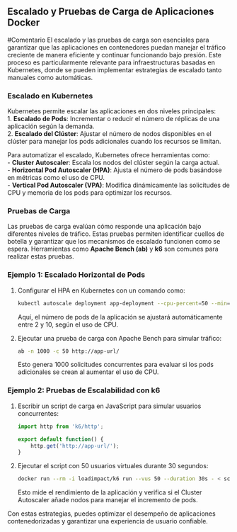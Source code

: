 ## Escalado y Pruebas de Carga de Aplicaciones Docker
#Comentario
El escalado y las pruebas de carga son esenciales para garantizar que las aplicaciones en contenedores puedan manejar el tráfico creciente de manera eficiente y continuar funcionando bajo presión. Este proceso es particularmente relevante para infraestructuras basadas en Kubernetes, donde se pueden implementar estrategias de escalado tanto manuales como automáticas.

### Escalado en Kubernetes

Kubernetes permite escalar las aplicaciones en dos niveles principales:  
1. **Escalado de Pods**: Incrementar o reducir el número de réplicas de una aplicación según la demanda.  
2. **Escalado del Clúster**: Ajustar el número de nodos disponibles en el clúster para manejar los pods adicionales cuando los recursos se limitan.

Para automatizar el escalado, Kubernetes ofrece herramientas como:  
- **Cluster Autoscaler**: Escala los nodos del clúster según la carga actual.  
- **Horizontal Pod Autoscaler (HPA)**: Ajusta el número de pods basándose en métricas como el uso de CPU.  
- **Vertical Pod Autoscaler (VPA)**: Modifica dinámicamente las solicitudes de CPU y memoria de los pods para optimizar los recursos.  

### Pruebas de Carga

Las pruebas de carga evalúan cómo responde una aplicación bajo diferentes niveles de tráfico. Estas pruebas permiten identificar cuellos de botella y garantizar que los mecanismos de escalado funcionen como se espera. Herramientas como **Apache Bench (ab)** y **k6** son comunes para realizar estas pruebas.

### Ejemplo 1: Escalado Horizontal de Pods

1. Configurar el HPA en Kubernetes con un comando como:
   ```bash
   kubectl autoscale deployment app-deployment --cpu-percent=50 --min=2 --max=10
   ```
   Aquí, el número de pods de la aplicación se ajustará automáticamente entre 2 y 10, según el uso de CPU.

2. Ejecutar una prueba de carga con Apache Bench para simular tráfico:
   ```bash
   ab -n 1000 -c 50 http://app-url/
   ```
   Esto genera 1000 solicitudes concurrentes para evaluar si los pods adicionales se crean al aumentar el uso de CPU.

### Ejemplo 2: Pruebas de Escalabilidad con k6

1. Escribir un script de carga en JavaScript para simular usuarios concurrentes:
   ```javascript
   import http from 'k6/http';

   export default function() {
       http.get('http://app-url/');
   }
   ```
2. Ejecutar el script con 50 usuarios virtuales durante 30 segundos:
   ```bash
   docker run --rm -i loadimpact/k6 run --vus 50 --duration 30s - < script.js
   ```
   Esto mide el rendimiento de la aplicación y verifica si el Cluster Autoscaler añade nodos para manejar el incremento de pods.

Con estas estrategias, puedes optimizar el desempeño de aplicaciones contenedorizadas y garantizar una experiencia de usuario confiable.
